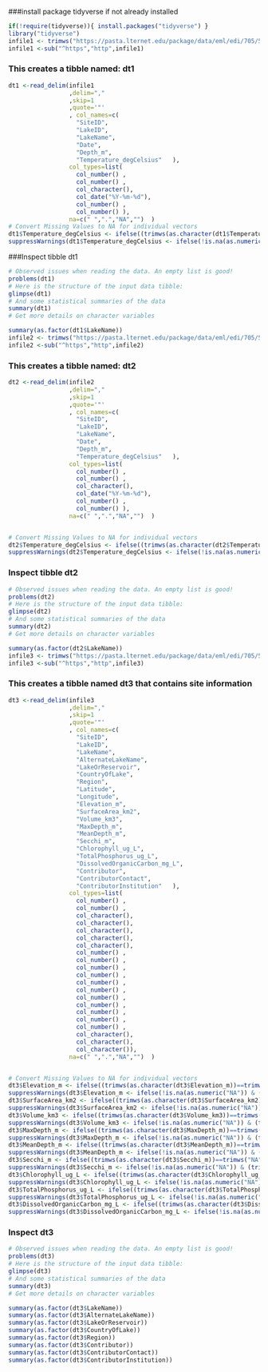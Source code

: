 ###install package tidyverse if not already installed

```r
if(!require(tidyverse)){ install.packages("tidyverse") }  
library("tidyverse") 
infile1 <- trimws("https://pasta.lternet.edu/package/data/eml/edi/705/5/1c3181f05aab7420182a14851f916ef3") 
infile1 <-sub("^https","http",infile1)
```

### This creates a tibble named: dt1 

```r
dt1 <-read_delim(infile1  
                 ,delim=","   
                 ,skip=1 
                 ,quote='"'  
                 , col_names=c( 
                   "SiteID",   
                   "LakeID",   
                   "LakeName",   
                   "Date",   
                   "Depth_m",   
                   "Temperature_degCelsius"   ), 
                 col_types=list(
                   col_number() , 
                   col_number() ,  
                   col_character(),  
                   col_date("%Y-%m-%d"),  
                   col_number() , 
                   col_number() ), 
                 na=c(" ",".","NA","")  )
# Convert Missing Values to NA for individual vectors 
dt1$Temperature_degCelsius <- ifelse((trimws(as.character(dt1$Temperature_degCelsius))==trimws("NA")),NA,dt1$Temperature_degCelsius)               
suppressWarnings(dt1$Temperature_degCelsius <- ifelse(!is.na(as.numeric("NA")) & (trimws(as.character(dt1$Temperature_degCelsius))==as.character(as.numeric("NA"))),NA,dt1$Temperature_degCelsius))

```

###Inspect tibble dt1

```r
# Observed issues when reading the data. An empty list is good!
problems(dt1) 
# Here is the structure of the input data tibble: 
glimpse(dt1) 
# And some statistical summaries of the data 
summary(dt1) 
# Get more details on character variables

summary(as.factor(dt1$LakeName)) 
infile2 <- trimws("https://pasta.lternet.edu/package/data/eml/edi/705/5/1e5e05e46c3094d2d368a798eae22cbf") 
infile2 <-sub("^https","http",infile2)

```

### This creates a tibble named: dt2 

```r
dt2 <-read_delim(infile2  
                 ,delim=","   
                 ,skip=1 
                 ,quote='"'  
                 , col_names=c( 
                   "SiteID",   
                   "LakeID",   
                   "LakeName",   
                   "Date",   
                   "Depth_m",   
                   "Temperature_degCelsius"   ), 
                 col_types=list(
                   col_number() , 
                   col_number() ,  
                   col_character(),  
                   col_date("%Y-%m-%d"),  
                   col_number() , 
                   col_number() ), 
                 na=c(" ",".","NA","")  )


# Convert Missing Values to NA for individual vectors 
dt2$Temperature_degCelsius <- ifelse((trimws(as.character(dt2$Temperature_degCelsius))==trimws("NA")),NA,dt2$Temperature_degCelsius)               
suppressWarnings(dt2$Temperature_degCelsius <- ifelse(!is.na(as.numeric("NA")) & (trimws(as.character(dt2$Temperature_degCelsius))==as.character(as.numeric("NA"))),NA,dt2$Temperature_degCelsius))

```

### Inspect tibble dt2

```r
# Observed issues when reading the data. An empty list is good!
problems(dt2) 
# Here is the structure of the input data tibble: 
glimpse(dt2) 
# And some statistical summaries of the data 
summary(dt2) 
# Get more details on character variables

summary(as.factor(dt2$LakeName)) 
infile3 <- trimws("https://pasta.lternet.edu/package/data/eml/edi/705/5/974aa15895f4d691edd7a9dcb0ab4457") 
infile3 <-sub("^https","http",infile3)

```

### This creates a tibble named dt3 that contains site information

```r
dt3 <-read_delim(infile3  
                 ,delim=","   
                 ,skip=1 
                 ,quote='"'  
                 , col_names=c( 
                   "SiteID",   
                   "LakeID",   
                   "LakeName",   
                   "AlternateLakeName",   
                   "LakeOrReservoir",   
                   "CountryOfLake",   
                   "Region",   
                   "Latitude",   
                   "Longitude",   
                   "Elevation_m",   
                   "SurfaceArea_km2",   
                   "Volume_km3",   
                   "MaxDepth_m",   
                   "MeanDepth_m",   
                   "Secchi_m",   
                   "Chlorophyll_ug_L",   
                   "TotalPhosphorus_ug_L",   
                   "DissolvedOrganicCarbon_mg_L",   
                   "Contributor",   
                   "ContributorContact",   
                   "ContributorInstitution"   ), 
                 col_types=list(
                   col_number() , 
                   col_number() ,  
                   col_character(),  
                   col_character(),  
                   col_character(),  
                   col_character(),  
                   col_character(), 
                   col_number() , 
                   col_number() , 
                   col_number() , 
                   col_number() , 
                   col_number() , 
                   col_number() , 
                   col_number() , 
                   col_number() , 
                   col_number() , 
                   col_number() , 
                   col_number() ,  
                   col_character(),  
                   col_character(),  
                   col_character()), 
                 na=c(" ",".","NA","")  )


# Convert Missing Values to NA for individual vectors 
dt3$Elevation_m <- ifelse((trimws(as.character(dt3$Elevation_m))==trimws("NA")),NA,dt3$Elevation_m)               
suppressWarnings(dt3$Elevation_m <- ifelse(!is.na(as.numeric("NA")) & (trimws(as.character(dt3$Elevation_m))==as.character(as.numeric("NA"))),NA,dt3$Elevation_m))
dt3$SurfaceArea_km2 <- ifelse((trimws(as.character(dt3$SurfaceArea_km2))==trimws("NA")),NA,dt3$SurfaceArea_km2)               
suppressWarnings(dt3$SurfaceArea_km2 <- ifelse(!is.na(as.numeric("NA")) & (trimws(as.character(dt3$SurfaceArea_km2))==as.character(as.numeric("NA"))),NA,dt3$SurfaceArea_km2))
dt3$Volume_km3 <- ifelse((trimws(as.character(dt3$Volume_km3))==trimws("NA")),NA,dt3$Volume_km3)               
suppressWarnings(dt3$Volume_km3 <- ifelse(!is.na(as.numeric("NA")) & (trimws(as.character(dt3$Volume_km3))==as.character(as.numeric("NA"))),NA,dt3$Volume_km3))
dt3$MaxDepth_m <- ifelse((trimws(as.character(dt3$MaxDepth_m))==trimws("NA")),NA,dt3$MaxDepth_m)               
suppressWarnings(dt3$MaxDepth_m <- ifelse(!is.na(as.numeric("NA")) & (trimws(as.character(dt3$MaxDepth_m))==as.character(as.numeric("NA"))),NA,dt3$MaxDepth_m))
dt3$MeanDepth_m <- ifelse((trimws(as.character(dt3$MeanDepth_m))==trimws("NA")),NA,dt3$MeanDepth_m)               
suppressWarnings(dt3$MeanDepth_m <- ifelse(!is.na(as.numeric("NA")) & (trimws(as.character(dt3$MeanDepth_m))==as.character(as.numeric("NA"))),NA,dt3$MeanDepth_m))
dt3$Secchi_m <- ifelse((trimws(as.character(dt3$Secchi_m))==trimws("NA")),NA,dt3$Secchi_m)               
suppressWarnings(dt3$Secchi_m <- ifelse(!is.na(as.numeric("NA")) & (trimws(as.character(dt3$Secchi_m))==as.character(as.numeric("NA"))),NA,dt3$Secchi_m))
dt3$Chlorophyll_ug_L <- ifelse((trimws(as.character(dt3$Chlorophyll_ug_L))==trimws("NA")),NA,dt3$Chlorophyll_ug_L)               
suppressWarnings(dt3$Chlorophyll_ug_L <- ifelse(!is.na(as.numeric("NA")) & (trimws(as.character(dt3$Chlorophyll_ug_L))==as.character(as.numeric("NA"))),NA,dt3$Chlorophyll_ug_L))
dt3$TotalPhosphorus_ug_L <- ifelse((trimws(as.character(dt3$TotalPhosphorus_ug_L))==trimws("NA")),NA,dt3$TotalPhosphorus_ug_L)               
suppressWarnings(dt3$TotalPhosphorus_ug_L <- ifelse(!is.na(as.numeric("NA")) & (trimws(as.character(dt3$TotalPhosphorus_ug_L))==as.character(as.numeric("NA"))),NA,dt3$TotalPhosphorus_ug_L))
dt3$DissolvedOrganicCarbon_mg_L <- ifelse((trimws(as.character(dt3$DissolvedOrganicCarbon_mg_L))==trimws("NA")),NA,dt3$DissolvedOrganicCarbon_mg_L)               
suppressWarnings(dt3$DissolvedOrganicCarbon_mg_L <- ifelse(!is.na(as.numeric("NA")) & (trimws(as.character(dt3$DissolvedOrganicCarbon_mg_L))==as.character(as.numeric("NA"))),NA,dt3$DissolvedOrganicCarbon_mg_L))

```

### Inspect dt3

```r
# Observed issues when reading the data. An empty list is good!
problems(dt3) 
# Here is the structure of the input data tibble: 
glimpse(dt3) 
# And some statistical summaries of the data 
summary(dt3) 
# Get more details on character variables

summary(as.factor(dt3$LakeName)) 
summary(as.factor(dt3$AlternateLakeName)) 
summary(as.factor(dt3$LakeOrReservoir)) 
summary(as.factor(dt3$CountryOfLake)) 
summary(as.factor(dt3$Region)) 
summary(as.factor(dt3$Contributor)) 
summary(as.factor(dt3$ContributorContact)) 
summary(as.factor(dt3$ContributorInstitution))

```

